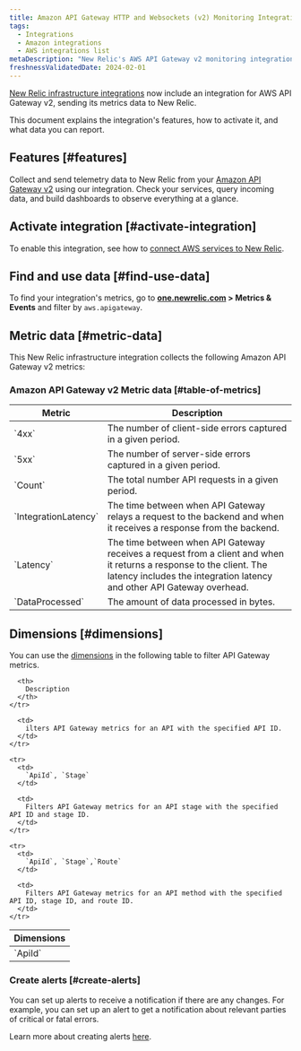 ```yaml
---
title: Amazon API Gateway HTTP and Websockets (v2) Monitoring Integration
tags:
  - Integrations
  - Amazon integrations
  - AWS integrations list
metaDescription: "New Relic's AWS API Gateway v2 monitoring integration: what data it reports, and how to enable it."
freshnessValidatedDate: 2024-02-01
---
```


[New Relic infrastructure integrations](/docs/infrastructure/integrations-getting-started/getting-started/introduction-infrastructure-integrations) now include an integration for AWS API Gateway v2, sending its metrics data to New Relic.

This document explains the integration's features, how to activate it, and what data you can report.

## Features [#features]

Collect and send telemetry data to New Relic from your [Amazon API Gateway v2](https://aws.amazon.com/api-gateway/) using our integration. Check your services, query incoming data, and build dashboards to observe everything at a glance.

## Activate integration [#activate-integration]

To enable this integration, see how to [connect AWS services to New Relic](/docs/infrastructure/amazon-integrations/connect/aws-metric-stream-setup/).

## Find and use data [#find-use-data]

To find your integration's metrics, go to <DNT>**[one.newrelic.com](https://one.newrelic.com/all-capabilities) > Metrics & Events**</DNT> and filter by `aws.apigateway`.

## Metric data [#metric-data]

This New Relic infrastructure integration collects the following Amazon API Gateway v2 metrics:

### Amazon API Gateway v2 Metric data [#table-of-metrics]

<table>
  <thead>
    <tr>
      <th style={{ width: "200px" }}>
      Metric  
      </th>
      <th>
      Description
      </th>
    </tr>
  </thead>
    <tbody>
    <tr>
      <td>
      `4xx`
      </td>
      <td>
      The number of client-side errors captured in a given period.
      </td>
    </tr>
    <tr>
      <td>
      `5xx`
      </td>
      <td>
      The number of server-side errors captured in a given period.
      </td>
    </tr>
    <tr>
      <td>
      `Count`
      </td>
      <td>
      The total number API requests in a given period.
      </td>
    </tr>
    <tr>
      <td>
      `IntegrationLatency`
      </td>
      <td>
      The time between when API Gateway relays a request to the backend and when it receives a response from the backend.
      </td>
    </tr>
    <tr>
      <td>
      `Latency`
      </td>
      <td>
      The time between when API Gateway receives a request from a client and when it returns a response to the client. The latency includes the integration latency and other API Gateway overhead.
      </td>
    </tr>
    <tr>
      <td>
      `DataProcessed`
      </td>
      <td>
      The amount of data processed in bytes.
      </td>
    </tr>
    </tbody>
</table>

## Dimensions [#dimensions]

You can use the [dimensions](http://docs.aws.amazon.com/AmazonCloudWatch/latest/APIReference/API_Dimension.html) in the following table to filter API Gateway metrics.

<table>
  <thead>
    <tr>
      <th style={{ width: "285x" }}>
        Dimensions
      </th>

      <th>
        Description
      </th>
    </tr>
  </thead>

  <tbody>
    <tr>
      <td>
        `ApiId`
      </td>

      <td>
        ilters API Gateway metrics for an API with the specified API ID.
      </td>
    </tr>

    <tr>
      <td>
        `ApiId`, `Stage`
      </td>

      <td>
        Filters API Gateway metrics for an API stage with the specified API ID and stage ID.
      </td>
    </tr>

    <tr>
      <td>
        `ApiId`, `Stage`,`Route`
      </td>

      <td>
        Filters API Gateway metrics for an API method with the specified API ID, stage ID, and route ID.
      </td>
    </tr>
  </tbody>
</table>


### Create alerts [#create-alerts]

You can set up alerts to receive a notification if there are any changes. For example, you can set up an alert to get a notification about relevant parties of critical or fatal errors.

Learn more about creating alerts [here](/docs/tutorial-create-alerts/create-an-alert/).
